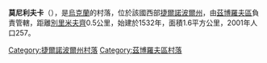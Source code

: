 {{coord|49|43|59|N|25|11|50|E|scale:30000|display=title}}

'''莫尼利夫卡'''（{{lang-uk|Монилівка}}），是[[烏克蘭|烏克蘭]]的村落，位於該國西部[[捷爾諾波爾州|捷爾諾波爾州]]，由[[茲博羅夫區|茲博羅夫區]]負責管轄，距離[[別里米夫齊|別里米夫齊]]0.5公里，始建於1532年，面積1.6平方公里，2001年人口257。

{{DEFAULTSORT:Монилівка}}
[[Category:捷爾諾波爾州村落|Category:捷爾諾波爾州村落]]
[[Category:茲博羅夫區村落|Category:茲博羅夫區村落]]


{{Ternopil-geo-stub}}